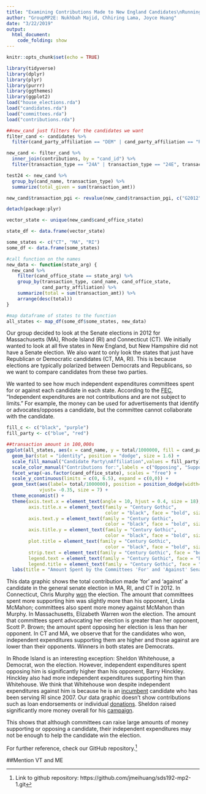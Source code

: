 ```yaml
---
title: "Examining Contributions Made to New England Candidates\nRunning for Senate in the 2012 Elections"
author: "GroupMP2E: Nukhbah Majid, Chhiring Lama, Joyce Huang"
date: "3/22/2019"
output: 
  html_document:
    code_folding: show
---
```


```r
knitr::opts_chunk$set(echo = TRUE)
```

```r
library(tidyverse)
library(dplyr)
library(plyr)
library(purrr)
library(ggthemes)
library(ggplot2)
load("house_elections.rda")
load("candidates.rda")
load("committees.rda")
load("contributions.rda")
```


```r
##new_cand just filters for the candidates we want
filter_cand <- candidates %>%
  filter(cand_party_affiliation == "DEM" | cand_party_affiliation == "REP", cand_election_yr == "2012")

new_cand <- filter_cand %>%
  inner_join(contributions, by = "cand_id") %>%
  filter(transaction_type == "24A" | transaction_type == "24E", transaction_pgi == "G" | transaction_pgi == "G2012", cand_office == "S")

test24 <- new_cand %>%
  group_by(cand_name, transaction_type) %>%
  summarize(total_given = sum(transaction_amt))
```


```r
new_cand$transaction_pgi <- revalue(new_cand$transaction_pgi, c("G2012" = "G"))
```

```r
detach(package:plyr)
```


```r
vector_state <- unique(new_cand$cand_office_state)

state_df <- data.frame(vector_state)

some_states <- c("CT", "MA", "RI")
some_df <- data.frame(some_states)

#call function on the names
new_data <- function(state_arg) {
  new_cand %>%
    filter(cand_office_state == state_arg) %>%
    group_by(transaction_type, cand_name, cand_office_state,
             cand_party_affiliation) %>%
    summarize(total = sum(transaction_amt)) %>%
    arrange(desc(total))
}

#map dataframe of states to the function
all_states <- map_df(some_df$some_states, new_data)
```

Our group decided to look at the Senate elections in 2012 for Massachusetts (MA), Rhode Island (RI) and Connecticut (CT). We initially wanted to look at all five states in New England, but New Hampshire did not have a Senate election. We also want to only look the states that just have Republican or Democratic candidates (CT, MA, RI). This is because elections are typically polarized between Democrats and Republicans, so we want to compare candidates from these two parties.

We wanted to see how much independent expenditures committees spent for or against each candidate in each state. According to the [FEC](https://www.fec.gov/help-candidates-and-committees/making-independent-expenditures/), "Independent expenditures are not contributions and are not subject to limits." For example, the money can be used for advertisements that identify or advocates/opposes a candidate, but the committee cannot collaborate with the candidate.

```r
fill_c <- c("black", "purple")
fill_party <- c("blue", "red")

##transaction amount in 100,000s
ggplot(all_states, aes(x = cand_name, y = total/1000000, fill = cand_party_affiliation, color = transaction_type)) +
  geom_bar(stat = "identity", position = "dodge", size = 1.6) +
  scale_fill_manual("Candidate Party\nAffiliation",values = fill_party) +
  scale_color_manual("Contributions for:",labels = c("Opposing", "Supporting"), values = fill_c) +
  facet_wrap(~as.factor(cand_office_state), scales = "free") +
  scale_y_continuous(limits = c(0, 6.5), expand = c(0,0)) +
  geom_text(aes(label= total/1000000), position = position_dodge(width=0.9),
            vjust= -0.35, size = 7) +
  theme_economist() +
  theme(axis.text.x = element_text(angle = 10, hjust = 0.4, size = 18), 
        axis.title.x = element_text(family = "Century Gothic", 
                                    color = "black", face = "bold", size = 24),
        axis.text.y = element_text(family = "Century Gothic", 
                                    color = "black", face = "bold", size = 20), 
        axis.title.y = element_text(family = "Century Gothic", 
                                    color = "black", face = "bold", size = 24),
        plot.title = element_text(family = "Century Gothic", 
                                    color = "black", face = "bold", size = 30),
        strip.text = element_text(family = "Century Gothic", face = "bold", size = 26),
        legend.text = element_text(family = "Century Gothic", face = "bold", size = 24),
        legend.title = element_text(family = "Century Gothic", face = "bold", size = 26)) +
  labs(title = "Amount Spent by the Committees 'For' and 'Against' Senate Candidates in New England\nStates\n", x = "Candidate Name", y = "Amount Contributed (in millions)") 
```

This data graphic shows the total contribution made ‘for’ and ‘against’ a candidate in the general senate election in MA, RI, and CT in 2012. In Connecticut, Chris Murphy [won](https://www.nytimes.com/elections/2012/results/senate.html) the election. The amount that committees spent more supporting him was slightly more than his opponent, Linda McMahon; committees also spent more money against McMahon than Murphy. In Massachusetts, Elizabeth Warren won the election. The amount that committees spent advocating her election is greater than her opponent, Scott P. Brown; the amount spent opposing her election is less than her opponent. In CT and MA, we observe that for the candidates who won, independent expenditures supporting them are higher and those against are lower than their opponents. Winners in both states are Democrats.

In Rhode Island is an interesting exception: Sheldon Whitehouse, a Democrat, won the election. However, independent expenditures spent opposing him is significantly higher than his opponent, Barry Hinckley. Hinckley also had more independent expenditures supporting him than Whitehouse. We think that Whitehouse won despite independent expenditures against him is because he is an [incumbent](https://ballotpedia.org/Sheldon_Whitehouse) candidate who has been serving RI since 2007. Our data graphic doesn't show contributions such as loan endorsements or individual [donations](https://transition.fec.gov/pages/brochures/citizens.shtml#contribution). Sheldon raised significantly more money overall for his [campaign](https://www.opensecrets.org/races/summary?cycle=2012&id=RIS1).

This shows that although committees can raise large amounts of money supporting or opposing a candidate, their independent expenditures may not be enough to help the candidate win the election.

For further reference, check our GitHub repository.^[Link to github repository: https://github.com/jmeihuang/sds192-mp2-1.git]




##Mention VT and ME